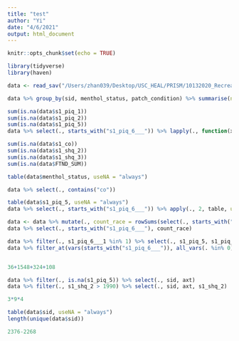 ```yaml
---
title: "test"
author: "Yi"
date: "4/6/2021"
output: html_document
---
```


```r
knitr::opts_chunk$set(echo = TRUE)
```

```r
library(tidyverse)
library(haven)
```

```r
data <- read_sav("/Users/zhan039/Desktop/USC_HEAL/PRISM/10132020_RecreateData/04062021_add_numeric_time/PRISM_scores_demo_rat_new_time.sav")
```

```r
data %>% group_by(sid, menthol_status, patch_condition) %>% summarise(n = n())

sum(is.na(data$s1_piq_1))
sum(is.na(data$s1_piq_2))
sum(is.na(data$s1_piq_5))
data %>% select(., starts_with("s1_piq_6___")) %>% lapply(., function(x) sum(is.na(.)))

sum(is.na(data$s1_co))
sum(is.na(data$s1_shq_2))
sum(is.na(data$s1_shq_3))
sum(is.na(data$FTND_SUM))

table(data$menthol_status, useNA = "always")

data %>% select(., contains("co"))
```


```r
table(data$s1_piq_5, useNA = "always")
data %>% select(., starts_with("s1_piq_6___")) %>% apply(., 2, table, useNA = "always")

data <- data %>% mutate(., count_race = rowSums(select(., starts_with("s1_piq_6___"))))
data %>% select(., starts_with("s1_piq_6___"), count_race)

data %>% filter(., s1_piq_6___1 %in% 1) %>% select(., s1_piq_5, s1_piq_6___1)
data %>% filter_at(vars(starts_with("s1_piq_6___")), all_vars(. %in% 0)) %>% select(., sid, s1_piq_5)


36+1548+324+108

data %>% filter(., is.na(s1_piq_5)) %>% select(., sid, axt)
data %>% filter(., s1_shq_2 > 1990) %>% select(., sid, axt, s1_shq_2)

3*9*4

table(data$sid, useNA = "always")
length(unique(data$sid))

2376-2268
```

